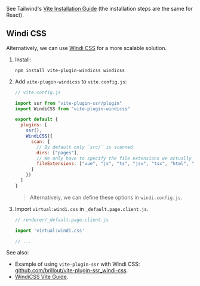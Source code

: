 See Tailwind's [Vite Installation Guide](https://tailwindcss.com/docs/guides/vue-3-vite) (the installation steps are the same for React).

## Windi CSS

Alternatively, we can use [Windi CSS](https://github.com/windicss/windicss) for a more scalable solution.

1. Install:
   ```shell
   npm install vite-plugin-windicss windicss
   ```

2. Add `vite-plugin-windicss` to `vite.config.js`:
   ```js
   // vite.config.js

   import ssr from "vite-plugin-ssr/plugin"
   import WindiCSS from "vite-plugin-windicss"

   export default {
     plugins: [
       ssr(),
       WindiCSS({
         scan: {
           // By default only `src/` is scanned
           dirs: ["pages"],
           // We only have to specify the file extensions we actually use.
           fileExtensions: ["vue", "js", "ts", "jsx", "tsx", "html", "pug"]
         }
       })
     ]
   }
   ```
   > Alternatively, we can define these options in `windi.config.js`.

3. Import `virtual:windi.css` in `_default.page.client.js`.
   ```js
   // renderer/_default.page.client.js

   import 'virtual:windi.css'

   // ...
   ```

See also:
 - Example of using `vite-plugin-ssr` with Windi CSS: [github.com/brillout/vite-plugin-ssr_windi-css](https://github.com/brillout/vite-plugin-ssr_windi-css).
 - [WindiCSS Vite Guide](https://windicss.org/integrations/vite.html).
